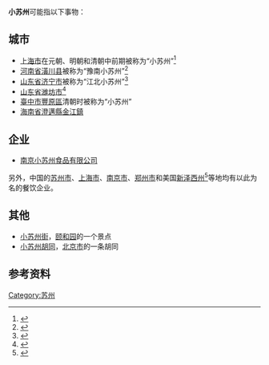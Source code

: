 '''小苏州'''可能指以下事物：

==城市==
{{expand list}}
*[[上海市|上海市]]在元朝、明朝和清朝中前期被称为“小苏州”<ref>{{cite journal|author=张忠民|title=从“小杭州”、“小苏州”、“小广东”到“大上海”|journal=国家航海|year=2013|issue=1|pages=P134-139|url=http://d.wanfangdata.com.cn/Periodical_gjhh201301011.aspx|access-date=2013-10-12|archive-date=2013-10-13|archive-url=https://web.archive.org/web/20131013194230/http://d.wanfangdata.com.cn/Periodical_gjhh201301011.aspx|dead-url=no}}</ref>
*[[河南省|河南省]][[潢川县|潢川县]]被称为“豫南小苏州”<ref>{{cite news|title=豫南小苏州——河南潢川县|url=http://ml.china.com.cn/html/mingxian/mxyx/20110825/2733.html|accessdate=2013-10-12|newspaper=中国网|date=2011-08-25|deadurl=yes|archiveurl=https://web.archive.org/web/20131013115243/http://ml.china.com.cn/html/mingxian/mxyx/20110825/2733.html|archivedate=2013-10-13}}</ref>
*[[山东省|山东省]][[济宁市|济宁市]]被称为“江北小苏州”<ref>{{cite news|title=江北小苏州——济宁|url=http://www.rwzr.cn/html/yhwh/yhwh/74720080328115900.html|accessdate=2013-10-12|newspaper=人文自然网|archive-date=2013-10-14|archive-url=https://web.archive.org/web/20131014174856/http://www.rwzr.cn/html/yhwh/yhwh/74720080328115900.html|dead-url=no}}</ref>
*[[山东省|山东省]][[潍坊市|潍坊市]]<ref>{{cite news|title=追寻“小苏州”文化之梦|url=http://wfrb.wfnews.com.cn/content/20111110/Articel13006TB.htm|accessdate=2013-12-07|newspaper=潍坊新闻网|date=2011-11-10|archive-date=2013-12-11|archive-url=https://web.archive.org/web/20131211022915/http://wfrb.wfnews.com.cn/content/20111110/Articel13006TB.htm|dead-url=no}}</ref>
*[[臺中市|臺中市]][[豐原區|豐原區]]清朝时被称为“小苏州”
*[[海南省|海南省]][[澄邁縣|澄邁縣]][[金江鎮_(澄邁縣)|金江鎮]]

==企业==
*[[南京小苏州食品有限公司|南京小苏州食品有限公司]]
另外，中国的[[苏州市|苏州市]]、[[上海市|上海市]]、[[南京市|南京市]]、[[郑州市|郑州市]]和美国[[新泽西州|新泽西州]]{{link-en|摩崖公园 (新泽西州)|Cliffside Park, New Jersey|摩崖公园}}<ref>{{cite news|author=DAVID CORCORAN|title=Slurp, Bite, Slurp: Shanghai Favorites|url=http://www.nytimes.com/2010/05/02/nyregion/02dinenj.html?_r=0|accessdate=2013-12-07|newspaper=''[[The_New_York_Times|The New York Times]]''|date=2010-04-30}}</ref>等地均有以此为名的餐饮企业。

==其他==
*[[苏州街_(颐和园)|小苏州街]]，[[颐和园|颐和园]]的一个景点
*[[北京胡同列表#东华门|小苏州胡同]]，[[北京市|北京市]]的一条胡同

==参考资料==
{{reflist}}

{{消歧义|X小|Cat=三字消歧义}}

[[Category:苏州|Category:苏州]]